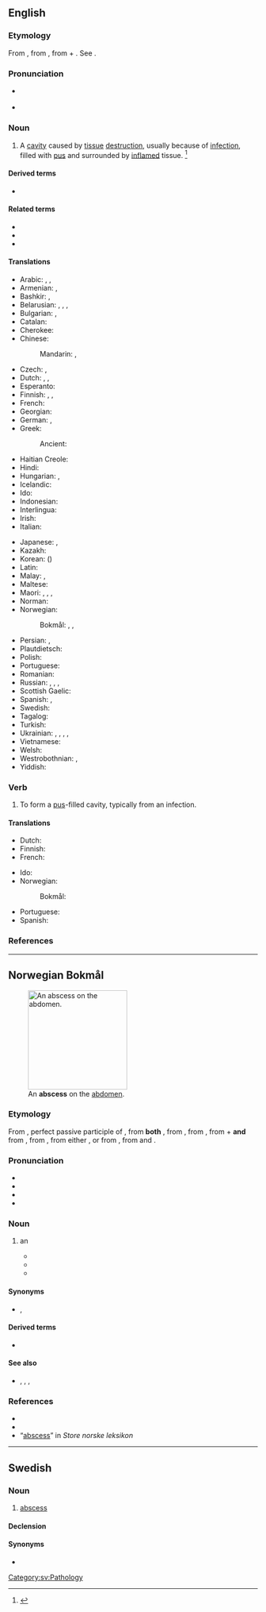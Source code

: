 ==English==
{{wikipedia}}

===Etymology===
From {{der|en|la|abscessus||a going away; gathering of humors, abscess}}, from {{m|la|abscēdō||go away, depart}}, from {{m|la|abs||away from}} + {{m|la|cēdō||go}}. See {{m|en|cede}}.

===Pronunciation===
* {{a|US}} {{IPA|en|/ˈæbsɛs/|/ˈæbsɪs/}}
* {{audio|en|en-uk-abscess.ogg|Audio (UK)}}

===Noun===
{{en-noun}}

# {{lb|en|pathology}} A [[cavity]] caused by [[tissue]] [[destruction]], usually because of [[infection]], filled with [[pus]] and surrounded by [[inflamed]] tissue. {{defdate|First attested in the mid 16<sup>th</sup> century.}}<ref name=SOED>{{R:SOED5|page=8}}</ref>

====Derived terms====
* {{l|en|cold abscess}}

====Related terms====
* {{l|en|boil}} <!-- near synonym -->
* {{l|en|carbuncle}} <!-- near synonym -->
* {{l|en|pustule}} <!-- near synonym -->

====Translations====
{{trans-top|cavity filled with pus}}
* Arabic: {{t|ar|دُمَّل|m}}, {{t|ar|خُرَاج|m}}, {{t|ar|خُرَّاج|m}}
* Armenian: {{t+|hy|թարախակույտ}}, {{t+|hy|պալար}}
* Bashkir: {{t|ba|шеш}}, {{t|ba|шешек}}
* Belarusian: {{t|be|гнайні́к|m}}, {{t|be|ве́рад|m}}, {{t|be|нары́ў|m}}, {{t|be|абсцэ́с|m}}
* Bulgarian: {{t+|bg|абсце́с|m}}, {{t+|bg|ци́рей|m}}
* Catalan: {{t|ca|abscés|m}}
* Cherokee: {{t|chr|ᏚᏍᏗ}}
* Chinese:
*: Mandarin: {{t+|cmn|膿腫|sc=Hani}}, {{t+|cmn|脓肿|tr=nóngzhǒng|sc=Hani}}
* Czech: {{t+|cs|absces|m}}, {{t|cs|hnisavý vřed|m}}
* Dutch: {{t+|nl|abces|n}}, {{t+|nl|etterbuil|m}}, {{t|nl|ettergezwel|n}}
* Esperanto: {{t+|eo|absceso}}
* Finnish: {{t+|fi|paise}}, {{t+|fi|märkäpesäke}}, {{t+|fi|absessi}}
* French: {{t+|fr|abcès|m}}
* Georgian: {{t|ka|აბსცესი}}
* German: {{t+|de|Abszess|m}}, {{t|de|Eiterbeule|f}}
* Greek: {{t+|el|απόστημα|n}}
*: Ancient: {{t|grc|δοθιήν|m}}
* Haitian Creole: {{t|ht|apse|m}}
* Hindi: {{t+|hi|विद्रधि}}
* Hungarian: {{t+|hu|tályog}}, {{t+|hu|kelés}}
* Icelandic: {{t+|is|kýli|n}}
* Ido: {{t+|io|abceso}}
* Indonesian: {{t+|id|abses}}
* Interlingua: {{t|ia|abscesso}}
* Irish: {{t|ga|easpa|f}}
* Italian: {{t+|it|ascesso|m}}
{{trans-mid}}
* Japanese: {{t+|ja|膿瘍|tr=nōyō|sc=Jpan}}, {{t|ja|腫れ物|tr=[[はれもの]], haremono|sc=Jpan}}
* Kazakh: {{t|kk|іріңдік}}
* Korean: {{t|ko|농양}} ({{t+|ko|膿瘍}})
* Latin: {{t|la|vomica|f}}
* Malay: {{t|ms|bisul}}, {{t+|ms|abses}}
* Maltese: {{t|mt|pustuletta}}
* Maori: {{t|mi|tāpoa}}, {{t|mi|whēwhē}}, {{t|mi|maiao}}, {{t|mi|tuma}}
* Norman: {{t|nrf|abcès|m}}
* Norwegian:
*: Bokmål: {{t+|nb|abscess|m}}, {{t|nb|byll|m}}, {{t|nb|verkebyll|m}}
* Persian: {{t+|fa|دمل|tr=domal}}, {{t+|fa|آبسه|tr=âbse}}
* Plautdietsch: {{t|pdt|Schwäa|n}}
* Polish: {{t+|pl|ropień|m-in}}
* Portuguese: {{t+|pt|abscesso|m}}
* Romanian: {{t+|ro|abces|n}}
* Russian: {{t+|ru|гнойни́к|m}}, {{t+|ru|гнойничо́к|m}} {{q|diminutive}}, {{t+|ru|нары́в|m}}, {{t+|ru|абсце́сс|m}}
* Scottish Gaelic: {{t|gd|neasgaid|f}}
* Spanish: {{t+|es|absceso|m}}, {{t+|es|flemón|m}} {{gloss|gums}}
* Swedish: {{t+|sv|abscess|c}}
* Tagalog: {{t|tl|naknak}}
* Turkish: {{t+|tr|apse}}
* Ukrainian: {{t|uk|гнійни́к|m}}, {{t|uk|гноя́к|m}}, {{t|uk|гноя́нка|f}}, {{t|uk|нари́в|m}}, {{t+|uk|абсце́с|m}}
* Vietnamese: {{t+|vi|áp-xe}}
* Welsh: {{t|cy|crawniad|m}}
* Westrobothnian: {{t|gmq-bot|burning|f}}, {{t|gmq-bot|bód|m}}
* Yiddish: {{t|yi|געשוויר|n}}
{{trans-bottom}}

===Verb===
{{en-verb}}

# {{lb|en|intransitive}} To form a [[pus]]-filled cavity, typically from an infection.

====Translations====
{{trans-top|to form an abscess}}
* Dutch: {{t|nl|een abces vormen}}
* Finnish: {{t+|fi|märkiä}}
* French: {{t+|fr|abcéder}}
{{trans-mid}}
* Ido: {{t|io|abceseskar}}
* Norwegian:
*: Bokmål: {{t|nb|abscedere}}
* Portuguese: {{t+|pt|absceder}}
* Spanish: {{t|es|absceder}}
{{trans-bottom}}

===References===
<references/>

----

==Norwegian Bokmål==
{{wp|lang=nb|Verkebyll}}
[[Image:One of the melioidosis abscesses on the abdomen.jpg|200px|thumb|An '''abscess''' on the [[abdomen]].]]

===Etymology===
{{root|nb|ine-pro|*sed-}}
From {{der|nb|la|abscessus||departed, withdrawn, retreated}}, perfect passive participle of {{m|la|abscēdō||I go away, depart}}, from '''both''' {{m|la|ab-||away from, off, from}}, from {{der|nb|la|ab||from, away from, on, in}}, from {{der|nb|itc-pro|*ab}}, from {{der|nb|ine-pro|*h₂epó||off, away}} + '''and''' from {{m|la|cēdō||I go}}, from {{der|nb|itc-pro|*kezdō}}, from either {{m|ine-pro|*ḱyesdʰ-||to drive away; to go away}}, or from {{m|ine-pro|*ḱye}}, from {{m|ine-pro|*ḱe|pos=deictic particle}} and {{m|ine-pro|*sed-||to sit}}.

===Pronunciation===
* {{IPA|nb|/abˈsɛs/|/apˈsɛs/}}
* {{audio|nb|NB - Pronunciation of Norwegian Bokmål «abscess».ogg|Audio}}
* {{rhymes|nb|ɛs}}
* {{hyph|nb|ab|scess}}

===Noun===
{{nb-noun-m1}}

# {{lb|nb|pathology}} an {{l|en|abscess}} {{q|a [[cavity]] caused by [[tissue]] [[destruction]], usually because of [[infection]], filled with [[pus]] and surrounded by [[inflamed]] tissue.}}
#* {{quote-book|nb|year=1845|author={{w|Henrik Wergeland}}|title=Samlede Skrifter III,1|page=193|passage=en fæl absces|t=a nasty abscess}}
#* {{quote-book|nb|year=2010|author={{w|Lars Saabye Christensen}}|title=Bernhard Hvals forsnakkelser|passage=jeg saumfarte foten hans enda en gang og nå fant jeg en abscess ved hælen, hard som en kastanje|t=I scoured his foot once more and now I found an abscess at the heel, hard as a chestnut}}
#* {{quote-book|nb|year=2010|author={{w|Nina Lykke}}|title=Full spredning|page=13|passage=jeg har tømt absesser som har sprutet ned … tak og vegger|t=I have emptied abscesses that have splashed down… ceilings and walls}}

====Synonyms====
* {{l|nb|byll||abscesss}}, {{l|nb|verkebyll||inflamed abscesss}}

====Derived terms====
* {{l|nb|hjerneabscess||brain abscess}}

====See also====
* {{l|nb|kvise||zit}}, {{l|nb|akne||acne}}, {{l|nb|svulst||tumor, growth}}, {{l|nb|tumor||tumor}}

===References===
* {{R:The Bokmål Dictionary}}
* {{R:NAOB}}
* “[http://www.snl.no/abscess abscess]” in ''Store norske leksikon'' 

{{c|nb|Medicine}}

----

==Swedish==

===Noun===
{{sv-noun|c}}

# {{lb|sv|pathology}} [[#English|abscess]]

====Declension====
{{sv-infl-noun-c-er|genitive=}}

====Synonyms====
* {{l|sv|böld}}

[[Category:sv:Pathology]]